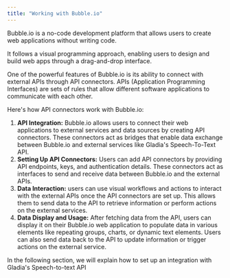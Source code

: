 ```yaml
---
title: "Working with Bubble.io"
---
```


Bubble.io is a no-code development platform that allows users to create web applications without writing code. 

It follows a visual programming approach, enabling users to design and build web apps through a drag-and-drop interface.

One of the powerful features of Bubble.io is its ability to connect with external APIs through API connectors. APIs (Application Programming Interfaces) are sets of rules that allow different software applications to communicate with each other.

Here's how API connectors work with Bubble.io:

1. **API Integration:** Bubble.io allows users to connect their web applications to external services and data sources by creating API connectors. These connectors act as bridges that enable data exchange between Bubble.io and external services like Gladia's Speech-To-Text API.
2. **Setting Up API Connectors:** Users can add API connectors by providing API endpoints, keys, and authentication details. These connectors act as interfaces to send and receive data between Bubble.io and the external APIs.
3. **Data Interaction:** users can use visual workflows and actions to interact with the external APIs once the API connectors are set up. This allows them to send data to the API to retrieve information or perform actions on the external services.
4. **Data Display and Usage:** After fetching data from the API, users can display it on their Bubble.io web application to populate data in various elements like repeating groups, charts, or dynamic text elements. Users can also send data back to the API to update information or trigger actions on the external service.

In the following section, we will explain how to set up an integration with Gladia's Speech-to-text API